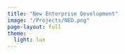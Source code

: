 ```yaml
---
title: "New Enterprise Development"
image: "/Projects/NED.png"
page-layout: full
theme:
  light: lux
---
```

